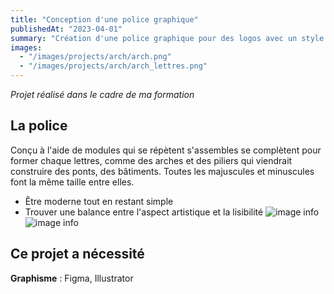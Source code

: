 ```yaml
---
title: "Conception d'une police graphique"
publishedAt: "2023-04-01"
summary: "Création d'une police graphique pour des logos avec un style moderne"
images:
  - "/images/projects/arch/arch.png"
  - "/images/projects/arch/arch_lettres.png"
---
```

*Projet réalisé dans le cadre de ma formation*

## La police
Conçu à l'aide de modules qui se répètent s'assembles se complètent pour former chaque lettres, comme des arches et des piliers qui viendrait construire des ponts, des bâtiments. Toutes les majuscules et minuscules font la même taille entre elles.
- Être moderne tout en restant simple
- Trouver une balance entre l'aspect artistique et la lisibilité
![image info](/images/projects/arch/arch_lettres.png)
![image info](/images/projects/arch/arch_tests.png)

## Ce projet a nécessité

**Graphisme** : Figma, Illustrator

